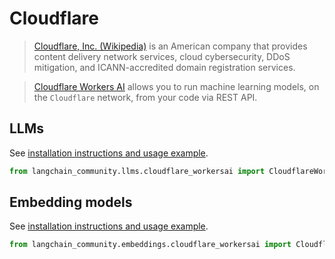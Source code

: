 # Cloudflare

>[Cloudflare, Inc. (Wikipedia)](https://en.wikipedia.org/wiki/Cloudflare) is an American company that provides 
> content delivery network services, cloud cybersecurity, DDoS mitigation, and ICANN-accredited 
> domain registration services.

>[Cloudflare Workers AI](https://developers.cloudflare.com/workers-ai/) allows you to run machine 
> learning models, on the `Cloudflare` network, from your code via REST API.


## LLMs

See [installation instructions and usage example](/docs/integrations/llms/cloudflare_workersai).

```python
from langchain_community.llms.cloudflare_workersai import CloudflareWorkersAI
```

## Embedding models

See [installation instructions and usage example](/docs/integrations/text_embedding/cloudflare_workersai).

```python
from langchain_community.embeddings.cloudflare_workersai import CloudflareWorkersAIEmbeddings
```

